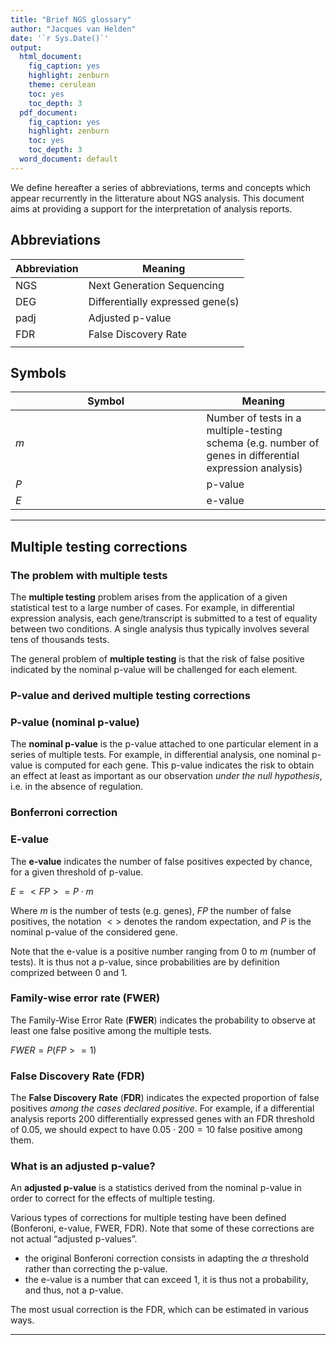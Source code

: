 ```yaml
---
title: "Brief NGS glossary"
author: "Jacques van Helden"
date: '`r Sys.Date()`'
output:
  html_document:
    fig_caption: yes
    highlight: zenburn
    theme: cerulean
    toc: yes
    toc_depth: 3
  pdf_document:
    fig_caption: yes
    highlight: zenburn
    toc: yes
    toc_depth: 3
  word_document: default
---
```


We define hereafter a series of abbreviations, terms and concepts which appear recurrently in the litterature about NGS analysis. This document aims at providing a support for the interpretation of analysis reports. 

## Abbreviations

| Abbreviation | Meaning |
|--------------|---------|
| NGS | Next Generation Sequencing |
| DEG | Differentially expressed gene(s) |
| padj | Adjusted p-value |
| FDR | False Discovery Rate |
| | |

## Symbols

| Symbol | Meaning |
|--------------|---------|
| $m$ | Number of tests in a multiple-testing schema (e.g. number of genes in differential expression analysis) |
| $P$ | p-value |
| $E$ | e-value |


* * * *

## Multiple testing corrections

### The problem with multiple tests

The **multiple testing** problem arises from the application of a given statistical test to a large number of cases.  For example, in differential expression analysis, each gene/transcript is submitted to a test of equality between two conditions. A single analysis thus typically involves  several tens of thousands tests. 



The general problem of **multiple testing** is that the risk of false positive indicated by the nominal p-value will be challenged for each element. 


### P-value and derived multiple testing corrections



### P-value (nominal p-value)

The **nominal p-value** is the p-value attached to one particular element in a series of multiple tests. For example, in differential analysis, one nominal p-value is computed for each gene. This p-value indicates the risk to obtain an effect at least as important as our observation *under the null hypothesis*, i.e. in the absence of regulation. 

### Bonferroni correction

### E-value

The **e-value** indicates the number of false positives expected by chance, for a given threshold of p-value. 

$E = <FP> = P \cdot m$

Where $m$ is the number of tests (e.g. genes), $FP$ the number of false positives, the notation $< >$ denotes the random expectation, and $P$ is the nominal p-value of the considered gene.

Note that the e-value is a positive number ranging from $0$ to $m$ (number of tests). It is thus not a p-value, since probabilities are by definition comprized between 0 and 1. 

### Family-wise error rate (FWER)

The Family-Wise Error Rate (**FWER**) indicates the probability to observe at least one false positive among the multiple tests. 

$FWER = P(FP >= 1)$

### False Discovery Rate (FDR)

The **False Discovery Rate** (**FDR**) indicates the expected proportion of false positives *among the cases declared positive*. For example, if a differential analysis reports 200 differentially expressed genes with an FDR threshold of 0.05, we should expect to have $0.05 \cdot 200=10$ false positive among them. 


### What is an adjusted p-value?

An **adjusted p-value** is a statistics derived from the nominal p-value in order to correct for the effects of multiple testing. 

Various types of corrections for multiple testing have been defined (Bonferoni, e-value, FWER, FDR). Note that some of these corrections are not actual "adjusted p-values". 

- the original Bonferoni correction consists in adapting the $\alpha$ threshold rather than correcting the p-value.
- the e-value is a number that can exceed 1, it is thus not a probability, and thus, not a p-value.

The most usual correction is the FDR, which can be estimated in various ways. 


* * * 

